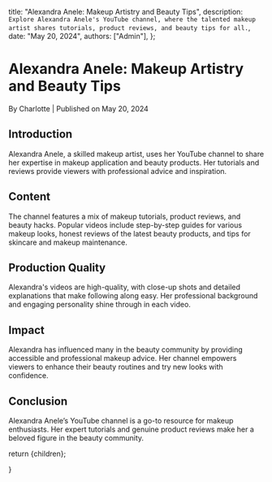 
  title: "Alexandra Anele: Makeup Artistry and Beauty Tips",
  description: `Explore Alexandra Anele's YouTube channel, where the talented makeup artist shares tutorials, product reviews, and beauty tips for all.`,
  date: "May 20, 2024",
  authors: ["Admin"],
};

<h1>Alexandra Anele: Makeup Artistry and Beauty Tips</h1>
<div className="text-sm text-gray-500 dark:text-gray-400">
  By Charlotte | Published on May 20, 2024
</div>

<section id="introduction">
  <h2>Introduction</h2>
  <span>
    Alexandra Anele, a skilled makeup artist, uses her YouTube channel to share
    her expertise in makeup application and beauty products. Her tutorials and
    reviews provide viewers with professional advice and inspiration.
  </span>
</section>

<section id="content">
  <h2>Content</h2>
  <span>
    The channel features a mix of makeup tutorials, product reviews, and beauty
    hacks. Popular videos include step-by-step guides for various makeup looks,
    honest reviews of the latest beauty products, and tips for skincare and
    makeup maintenance.
  </span>
</section>

<section id="production-quality">
  <h2>Production Quality</h2>
  <span>
    Alexandra's videos are high-quality, with close-up shots and detailed
    explanations that make following along easy. Her professional background and
    engaging personality shine through in each video.
  </span>
</section>

<section id="impact">
  <h2>Impact</h2>
  <span>
    Alexandra has influenced many in the beauty community by providing
    accessible and professional makeup advice. Her channel empowers viewers to
    enhance their beauty routines and try new looks with confidence.
  </span>
</section>

<section id="conclusion">
  <h2>Conclusion</h2>
  <span>
    Alexandra Anele’s YouTube channel is a go-to resource for makeup
    enthusiasts. Her expert tutorials and genuine product reviews make her a
    beloved figure in the beauty community.
  </span>
</section>

  return <MdxLayout>{children}</MdxLayout>;

}
